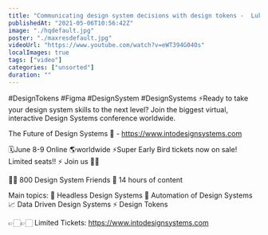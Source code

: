 ```yaml
---
title: "Communicating design system decisions with design tokens -  Lukas Oppermann Live"
publishedAt: "2021-05-06T10:56:42Z"
image: "./hqdefault.jpg"
poster: "./maxresdefault.jpg"
videoUrl: "https://www.youtube.com/watch?v=eWT394G04Os"
localImages: true
tags: ["video"]
categories: ["unsorted"]
duration: ""
---
```

#DesignTokens #Figma #DesignSystem #DesignSystems
⚡️Ready to take your design system skills to the next level? 
Join the biggest virtual, interactive Design Systems conference worldwide.

The Future of Design Systems 🚀 - https://www.intodesignsystems.com

🗓️June 8-9 Online 🌎worldwide
⚡️Super Early Bird tickets now on sale! Limited seats!! ⚡️
Join us 🙌🏻

👋🏻 800 Design System Friends
🎨 14 hours of content

Main topics:
🎨 Headless Design Systems
🤖 Automation of Design Systems
📈 Data Driven Design Systems
⚡️ Design Tokens

👉🏻👉🏻 Limited Tickets: https://www.intodesignsystems.com
